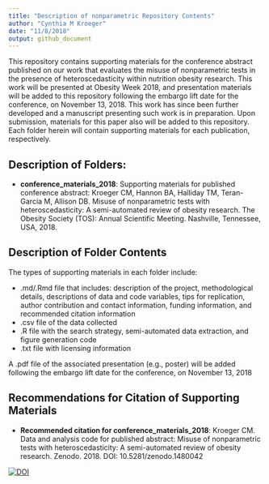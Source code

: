 ```yaml
---
title: "Description of nonparametric Repository Contents"
author: "Cynthia M Kroeger"
date: "11/8/2018"
output: github_document
---
```


This repository contains supporting materials for the conference abstract published on our work that evaluates the misuse of nonparametric tests in the presence of heteroscedasticity within nutrition obesity research. This work will be presented at Obesity Week 2018, and presentation materials will be added to this repository following the embargo lift date for the conference, on November 13, 2018. This work has since been further developed and a manuscript presenting such work is in preparation. Upon submission, materials for this paper also will be added to this repository. Each folder herein will contain supporting materials for each publication, respectively. 


## Description of Folders:

* __conference_materials_2018__: Supporting materials for published conference abstract: Kroeger CM, Hannon BA, Halliday TM, Teran-Garcia M, Allison DB. Misuse of nonparametric tests with heteroscedasticity: A semi-automated review of obesity research. The Obesity Society (TOS): Annual Scientific Meeting. Nashville, Tennessee, USA, 2018.


## Description of Folder Contents 

The types of supporting materials in each folder include: 

* .md/.Rmd file that includes: description of the project, methodological details, descriptions of data and code variables, tips for replication, author contribution and contact information, funding information, and recommended citation information
* .csv file of the data collected 
* .R file with the search strategy, semi-automated data extraction, and figure generation code
* .txt file with licensing information

A .pdf file of the associated presentation (e.g., poster) will be added following the embargo lift date for the conference, on November 13, 2018


## Recommendations for Citation of Supporting Materials  

* __Recommended citation for conference_materials_2018__: Kroeger CM. Data and analysis code for published abstract: Misuse of nonparametric tests with heteroscedasticity: A semi-automated review of obesity research. Zenodo. 2018. DOI: 10.5281/zenodo.1480042


[![DOI](https://zenodo.org/badge/156651162.svg)](https://zenodo.org/badge/latestdoi/156651162)